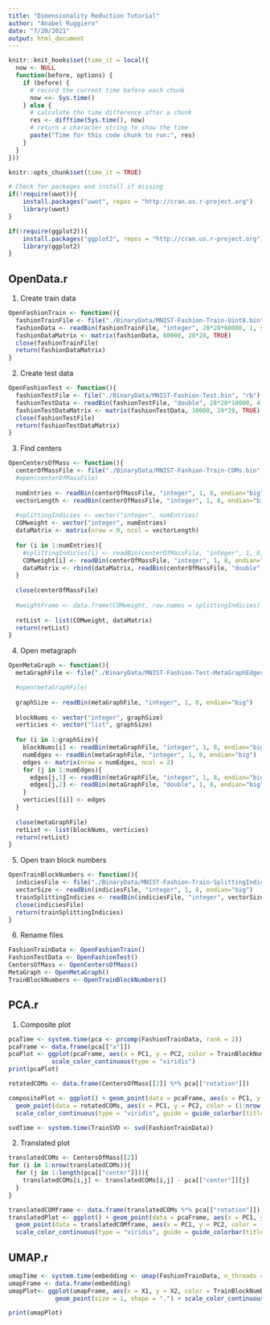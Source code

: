 ```yaml
---
title: "Dimensionality Reduction Tutorial"
author: "Anabel Ruggiero"
date: "7/20/2021"
output: html_document
---
```


```r
knitr::knit_hooks$set(time_it = local({
  now <- NULL
  function(before, options) {
    if (before) {
      # record the current time before each chunk
      now <<- Sys.time()
    } else {
      # calculate the time difference after a chunk
      res <- difftime(Sys.time(), now)
      # return a character string to show the time
      paste("Time for this code chunk to run:", res)
    }
  }
}))

knitr::opts_chunk$set(time_it = TRUE)
```

```r
# Check for packages and install if missing 
if(!require(uwot)){
    install.packages("uwot", repos = "http://cran.us.r-project.org")
    library(uwot)
}

if(!require(ggplot2)){
    install.packages("ggplot2", repos = "http://cran.us.r-project.org")
    library(ggplot2)
}
```

## OpenData.r

1. Create train data

```r
OpenFashionTrain <- function(){
  fashionTrainFile <- file("./BinaryData/MNIST-Fashion-Train-Uint8.bin", "rb")
  fashionData <- readBin(fashionTrainFile, "integer", 28*28*60000, 1, signed = FALSE)
  fashionDataMatrix <- matrix(fashionData, 60000, 28*28, TRUE)
  close(fashionTrainFile)
  return(fashionDataMatrix)
}
```

2. Create test data

```r
OpenFashionTest <- function(){
  fashionTestFile <- file("./BinaryData/MNIST-Fashion-Test.bin", "rb")
  fashionTestData <- readBin(fashionTestFile, "double", 28*28*10000, 4, endian="big")
  fashionTestDataMatrix <- matrix(fashionTestData, 10000, 28*28, TRUE)
  close(fashionTestFile)
  return(fashionTestDataMatrix)
}
```

3. Find centers

```r
OpenCentersOfMass <- function(){
  centerOfMassFile <- file("./BinaryData/MNIST-Fashion-Train-COMs.bin", "rb")
  #open(centerOfMassFile)
  
  numEntries <- readBin(centerOfMassFile, "integer", 1, 8, endian="big")
  vectorLength <- readBin(centerOfMassFile, "integer", 1, 8, endian="big")
  
  #splittingIndicies <- vector("integer", numEntries)
  COMweight <- vector("integer", numEntries)
  dataMatrix <- matrix(nrow = 0, ncol = vectorLength)
  
  for (i in 1:numEntries){
    #splittingIndicies[i] <- readBin(centerOfMassFile, "integer", 1, 8, endian="big")
    COMweight[i] <- readBin(centerOfMassFile, "integer", 1, 8, endian="big")
    dataMatrix <- rbind(dataMatrix, readBin(centerOfMassFile, "double", vectorLength, 8, endian="big"))
  }
  
  close(centerOfMassFile)
  
  #weightFrame <- data.frame(COMweight, row.names = splittingIndicies)
  
  retList <- list(COMweight, dataMatrix)
  return(retList)
}
```

4. Open metagraph

```r
OpenMetaGraph <- function(){
  metaGraphFile <- file("./BinaryData/MNIST-Fashion-Test-MetaGraphEdges.bin", "rb")

  #open(metaGraphFile)
  
  graphSize <- readBin(metaGraphFile, "integer", 1, 8, endian="big")
  
  blockNums <- vector("integer", graphSize)
  verticies <- vector("list", graphSize)
  
  for (i in 1:graphSize){
    blockNums[i] <- readBin(metaGraphFile, "integer", 1, 8, endian="big")
    numEdges <- readBin(metaGraphFile, "integer", 1, 8, endian="big")
    edges <- matrix(nrow = numEdges, ncol = 2)
    for (j in 1:numEdges){
      edges[j,1] <- readBin(metaGraphFile, "integer", 1, 8, endian="big")
      edges[j,2] <- readBin(metaGraphFile, "double", 1, 8, endian="big")
    }
    verticies[[i]] <- edges
  }
  
  close(metaGraphFile)
  retList <- list(blockNums, verticies)
  return(retList)
}
```

5. Open train block numbers

```r
OpenTrainBlockNumbers <- function(){
  indiciesFile <- file("./BinaryData/MNIST-Fashion-Train-SplittingIndicies.bin", "rb")
  vectorSize <- readBin(indiciesFile, "integer", 1, 8, endian="big")
  trainSplittingIndicies <- readBin(indiciesFile, "integer", vectorSize, 8, endian="big")
  close(indiciesFile)
  return(trainSplittingIndicies)
}
```

6. Rename files

```r
FashionTrainData <- OpenFashionTrain()
FashionTestData <- OpenFashionTest()
CentersOfMass <- OpenCentersOfMass()
MetaGraph <- OpenMetaGraph()
TrainBlockNumbers <- OpenTrainBlockNumbers()
```

## PCA.r

1. Composite plot

```r
pcaTime <- system.time(pca <- prcomp(FashionTrainData, rank = 2))
pcaFrame <- data.frame(pca[["x"]])
pcaPlot <- ggplot(pcaFrame, aes(x = PC1, y = PC2, color = TrainBlockNumbers)) + geom_point(size = 1, shape = ".") +
            scale_color_continuous(type = "viridis")
print(pcaPlot)

rotatedCOMs <- data.frame(CentersOfMass[[2]] %*% pca[["rotation"]])

compositePlot <- ggplot() + geom_point(data = pcaFrame, aes(x = PC1, y = PC2, color = TrainBlockNumbers), size = 1, shape = ".") +
  geom_point(data = rotatedCOMs, aes(x = PC1, y = PC2, color = (1:nrow(rotatedCOMs))), size = 2) +
  scale_color_continuous(type = "viridis", guide = guide_colorbar(title = "Block Number"))

svdTime <- system.time(TrainSVD <- svd(FashionTrainData))
```

2. Translated plot

```r
translatedCOMs <- CentersOfMass[[2]]
for (i in 1:nrow(translatedCOMs)){
  for (j in 1:length(pca[["center"]])){
    translatedCOMs[i,j] <- translatedCOMs[i,j] - pca[["center"]][j]
  }
}

translatedCOMframe <- data.frame(translatedCOMs %*% pca[["rotation"]])
translatedPlot <- ggplot() + geom_point(data = pcaFrame, aes(x = PC1, y = PC2, color = TrainBlockNumbers), size = 1, shape = ".") +
  geom_point(data = translatedCOMframe, aes(x = PC1, y = PC2, color = (1:nrow(translatedCOMframe))), size = 2) +
  scale_color_continuous(type = "viridis", guide = guide_colorbar(title = "Block Number"))
```

## UMAP.r

```r
umapTime <- system.time(embedding <- umap(FashionTrainData, n_threads = 1))
umapFrame <- data.frame(embedding)
umapPlot<- ggplot(umapFrame, aes(x = X1, y = X2, color = TrainBlockNumbers)) +
             geom_point(size = 1, shape = ".") + scale_color_continuous(type = "viridis")

print(umapPlot)
```

